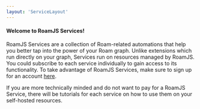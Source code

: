 ```yaml
---
layout: 'ServiceLayout'
---
```


#### Welcome to RoamJS Services!

RoamJS Services are a collection of Roam-related automations that help you better tap into the power of your Roam graph. Unlike extensions which run directly on your graph, Services run on resources managed by RoamJS. You could subscribe to each service individually to gain access to its functionality. To take advantage of RoamJS Services, make sure to sign up for an account [here](/user).

If you are more technically minded and do not want to pay for a RoamJS Service, there will be tutorials for each service on how to use them on your self-hosted resources.
